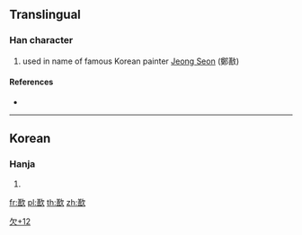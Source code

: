 ==Translingual==

===Han character===
{{Han char|rn=76|rad=欠|as=12|sn=16|four=|canj=TRNO}}

# used in name of famous Korean painter [[w:Jeong Seon|Jeong Seon]] (鄭敾)

====References====
* {{Han ref|kx=0572.221|hdz=32152.111|uh=6B5A|ud=27482}}

----

==Korean==

===Hanja===
{{ko-hanja|hangeul=[[선]]|eumhun=|rv=seon|mr=sŏn|y=sen}}

# {{defn|lang=ko|sort=欠12}}

[[Category:Korean-only CJKV Characters|欠+12]]

[[fr:歚]]
[[pl:歚]]
[[th:歚]]
[[zh:歚]]